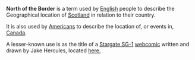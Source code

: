 '''North of the Border''' is a term used by [[English people|English]] people to describe the Geographical location of [[Scotland]] in relation to their country.

It is also used by [[American people|Americans]] to describe the location of, or events in, [[Canada]].

A lesser-known use is as the title of a [[Stargate SG-1]] [[webcomic]] written and drawn by Jake Hercules, located [http://www.darkllama.com/notb here.]